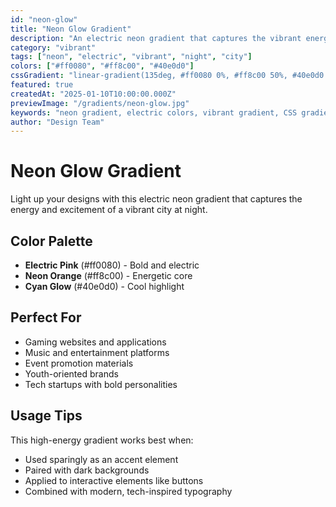 ```yaml
---
id: "neon-glow"
title: "Neon Glow Gradient"
description: "An electric neon gradient that captures the vibrant energy of city lights at night"
category: "vibrant"
tags: ["neon", "electric", "vibrant", "night", "city"]
colors: ["#ff0080", "#ff8c00", "#40e0d0"]
cssGradient: "linear-gradient(135deg, #ff0080 0%, #ff8c00 50%, #40e0d0 100%)"
featured: true
createdAt: "2025-01-10T10:00:00.000Z"
previewImage: "/gradients/neon-glow.jpg"
keywords: "neon gradient, electric colors, vibrant gradient, CSS gradient"
author: "Design Team"
---
```


# Neon Glow Gradient

Light up your designs with this electric neon gradient that captures the energy and excitement of a vibrant city at night.

## Color Palette

- **Electric Pink** (#ff0080) - Bold and electric
- **Neon Orange** (#ff8c00) - Energetic core
- **Cyan Glow** (#40e0d0) - Cool highlight

## Perfect For

- Gaming websites and applications
- Music and entertainment platforms
- Event promotion materials
- Youth-oriented brands
- Tech startups with bold personalities

## Usage Tips

This high-energy gradient works best when:
- Used sparingly as an accent element
- Paired with dark backgrounds
- Applied to interactive elements like buttons
- Combined with modern, tech-inspired typography
